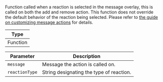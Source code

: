 Function called when a reaction is selected in the message overlay, this is called on both the add and remove action.
This function does not override the default behavior of the reaction being selected.
Please refer to [the guide on customizing message actions](../../../../ui-cookbook/custom-message-actions) for details.

| Type     |
| -------- |
| Function |

| Parameter      | Description                              |
| -------------- | ---------------------------------------- |
| `message`      | Message the action is called on.         |
| `reactionType` | String designating the type of reaction. |
